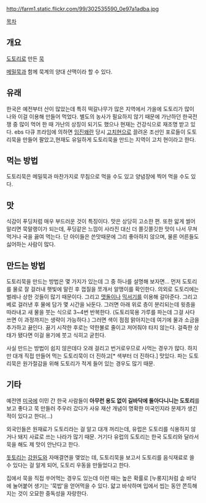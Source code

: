 http://farm1.static.flickr.com/99/302535590_0e97a1adba.jpg

[[목차]]
== 개요 ==
[[도토리]]로 만든 [[묵]]

[[메밀묵]]과 함께 묵계의 양대 산맥이라 할 수 있다.

== 유래 ==
한국은 예전부터 산이 많았는데 특히 떡갈나무가 많은 지역에서 가을에 도토리가 많이 나와 이걸 이용해 만들어 먹었다. 별도의 농사가 필요하지 않기 때문에 가난하던 한국전쟁 중 많이 먹어 한 때 가난의 상징이 되기도 했으나 현재는 건강식으로 재조명 받고 있다.
ebs 다큐 프라임에 의하면 [[임진왜란]] 당시 [[고치]]현으로 끌려온 조선인 포로들이 도토리묵을 만들어 팔았고,현재도 유일하게 도토리묵을 만드는 지역이 고치 현이라고 한다. 

== 먹는 방법 ==
도토리묵은 메밀묵과 마찬가지로 무침으로 먹을 수도 있고 양념장에 찍어 먹을 수도 있다.

== 맛 ==
식감이 푸딩처럼 매우 부드러운 것이 특징이다. 맛은 상당히 고소한 편. 또한 앏게 썰어 말리면 묵말랭이가 되는데, 푸딩같은 느낌이 사라진 대신 더 쫄깃쫄깃한 맛이 나서 무쳐 먹거나 국을 끓여 먹는다. 단 아이들은 쓴맛때문에 그리 좋아하지 않으며, 물론 어른들도 싫어하는 사람이 많다.

== 만드는 방법 ==
도토리묵을 만드는 방법은 몇 가지가 있는데 그 중 하나를 설명해 보자면... 먼저 도토리를 물로 잘 걸러내 햇빛에 말린 후 껍질을 쪼개서 알맹이를 확인한다. 의외로 도토리에는 벌레나 상한 것들이 많기 때문이다. 그리고 [[맷돌]]이나 [[믹서기]]를 이용해 갈아준다. 그리고 베로 걸러낸 후 물에 담가 몇 시간을 놔둔다. 그러면 아래 위로 층이 분리되는데 윗층을 따라내고 새 물을 붓는 식으로 3~4번 반복한다. (도토리묵용 가루를 파는데 그걸 사다 쓰면 이 과정까지는 생략이 가능하다.) 그러면 색이 점점 맑아지는데 여기에 물과 소금을 추가하고 끓인다. 끓기 시작한 후로는 약한불로 줄이고 저어줘야 타지 않는다. 걸죽한 상태가 됐다면 이걸 용기에 붓고 식히고 굳힌다.

사실 만드는 방법이 쉽지 않은데다 오래 걸리고 번거로우므로 사먹는 경우가 많다. 하지만 대개 직접 만들어 먹는 도토리묵이 더 진하고[* 색부터 더 진하다.] 맛있다. 파는 도토리묵은 원가절감을 위해 도토리가 적게 들어 있는 경우도 많기 때문.

== 기타 ==
예전엔 [[미국]]에 이민 간 한국 사람들이 '''아무런 용도 없이 길바닥에 돌아다니니는 도토리'''를 보고 좋다고 묵 만들러 주우러 갔다가 사유 재산 개념이 명확한 미국인지라 문제가 생긴 적이 있다고 한다(...)

외국인들은 원재료가 도토리라는 걸 알고 대개 꺼리는데, 유럽은 도토리를 식용하지 않거나 돼지 사료로 쓰는 나라가 많기 때문.
거기다 유럽의 도토리는 한국 도토리와 달라서 묵을 해도 제 맛이 안난다고 한다.

[[돗토리]]는 [[강원도]]와 자매결연을 맺었는 데, 도토리묵을 보고서 도토리를 음식재료로 쓸 수 있다는 걸 알게 되어, 도토리 우동을 만들었다고 한다.

집에서 묵을 직접 쑤어먹는 경우도 있는데 이런 때는 높은 확률로 [누룽지]처럼 솥 바닥에 눌어붙어 생기는 '묵밥'을 얻어먹을 수 있다. 얇고 바삭하며 입에서 씹는 동안 쫀득해지는 것이 오묘한 중독성을 자랑한다.
